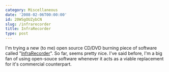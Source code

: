 ```yaml
---
category: Miscellaneous
date: '2008-02-06T00:00:00'
id: 20WSgOUZybCN
slug: /infrarecorder
title: InfraRecorder
type: post
---
```


I'm trying a new (to me) open source CD/DVD burning piece of
software called
"[InfraRecorder](http://infrarecorder.sourceforge.net/)". So far,
seems pretty nice. I've said before, I'm a big fan of using
open-souce software whenever it acts as a viable replacement for
it's commercial counterpart.